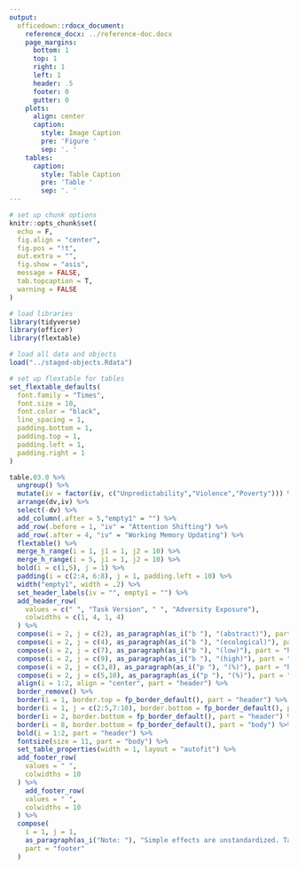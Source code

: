 ```yaml
---
output:
  officedown::rdocx_document:
    reference_docx: ../reference-doc.docx
    page_margins:
      bottom: 1
      top: 1
      right: 1
      left: 1
      header: .5
      footer: 0
      gutter: 0
    plots:
      align: center
      caption:
        style: Image Caption
        pre: 'Figure '
        sep: '. '
    tables:
      caption:
        style: Table Caption
        pre: 'Table '
        sep: '. '
---
```


```r
# set up chunk options
knitr::opts_chunk$set(
  echo = F,
  fig.align = "center",
  fig.pos = "!t", 
  out.extra = "",
  fig.show = "asis",
  message = FALSE,
  tab.topcaption = T,
  warning = FALSE
)

# load libraries
library(tidyverse)
library(officer)
library(flextable)

# load all data and objects
load("../staged-objects.Rdata")

# set up flextable for tables
set_flextable_defaults(
  font.family = "Times", 
  font.size = 10,
  font.color = "black",
  line_spacing = 1,
  padding.bottom = 1, 
  padding.top = 1,
  padding.left = 1,
  padding.right = 1
)
```

```r
table.03.0 %>% 
  ungroup() %>%
  mutate(iv = factor(iv, c("Unpredictability","Violence","Poverty"))) %>%
  arrange(dv,iv) %>% 
  select(-dv) %>% 
  add_column(.after = 5,"empty1" = "") %>% 
  add_row(.before = 1, "iv" = "Attention Shifting") %>% 
  add_row(.after = 4, "iv" = "Working Memory Updating") %>% 
  flextable() %>% 
  merge_h_range(i = 1, j1 = 1, j2 = 10) %>% 
  merge_h_range(i = 5, j1 = 1, j2 = 10) %>% 
  bold(i = c(1,5), j = 1) %>% 
  padding(i = c(2:4, 6:8), j = 1, padding.left = 10) %>% 
  width("empty1", width = .2) %>% 
  set_header_labels(iv = "", empty1 = "") %>% 
  add_header_row(
    values = c(" ", "Task Version", " ", "Adversity Exposure"),
    colwidths = c(1, 4, 1, 4)
  ) %>% 
  compose(i = 2, j = c(2), as_paragraph(as_i("b "), "(abstract)"), part = "header") %>% 
  compose(i = 2, j = c(4), as_paragraph(as_i("b "), "(ecological)"), part = "header") %>% 
  compose(i = 2, j = c(7), as_paragraph(as_i("b "), "(low)"), part = "header") %>% 
  compose(i = 2, j = c(9), as_paragraph(as_i("b "), "(high)"), part = "header") %>% 
  compose(i = 2, j = c(3,8), as_paragraph(as_i("p "), "(%)"), part = "header") %>% 
  compose(i = 2, j = c(5,10), as_paragraph(as_i("p "), "(%)"), part = "header") %>% 
  align(i = 1:2, align = "center", part = "header") %>% 
  border_remove() %>% 
  border(i = 1, border.top = fp_border_default(), part = "header") %>% 
  border(i = 1, j = c(2:5,7:10), border.bottom = fp_border_default(), part = "header") %>% 
  border(i = 2, border.bottom = fp_border_default(), part = "header") %>% 
  border(i = 8, border.bottom = fp_border_default(), part = "body") %>% 
  bold(i = 1:2, part = "header") %>% 
  fontsize(size = 11, part = "body") %>%
  set_table_properties(width = 1, layout = "autofit") %>% 
  add_footer_row(
    values = " ",
    colwidths = 10
  ) %>% 
    add_footer_row(
    values = " ",
    colwidths = 10
  ) %>% 
  compose(
    i = 1, j = 1, 
    as_paragraph(as_i("Note: "), "Simple effects are unstandardized. Task Version reflects the median simple effect of adversity when the task version was abstract and ecological. Adversity reflects the median simple effect of task version when adversity is low (-1 SD) and high (+1 SD). The p (%) columns reflect the number of analyses that produced simple effect p-values < .05."), 
    part = "footer"
  )
```